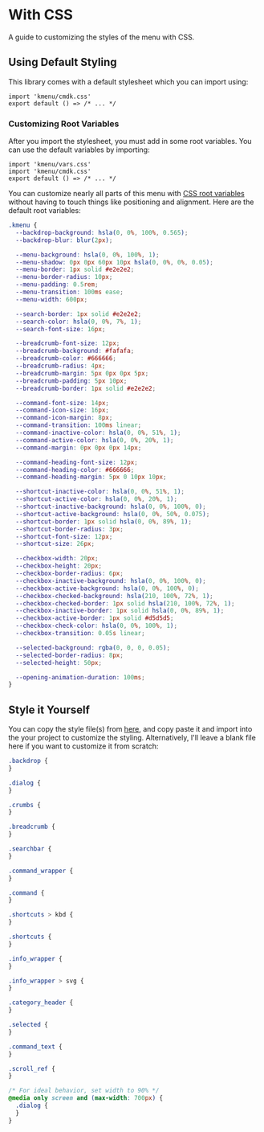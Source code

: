 # With CSS

A guide to customizing the styles of the menu with CSS.

## Using Default Styling

This library comes with a default stylesheet which you can import using:

```tsx:layout.tsx
import 'kmenu/cmdk.css'
export default () => /* ... */
```

### Customizing Root Variables

After you import the stylesheet, you must add in some root variables. You can use the default variables by importing:

```tsx:layout.tsx
import 'kmenu/vars.css'
import 'kmenu/cmdk.css'
export default () => /* ... */
```

You can customize nearly all parts of this menu with [CSS root variables](https://developer.mozilla.org/en-US/docs/Web/CSS/Using_CSS_custom_properties) without having to touch things like positioning and alignment. Here are the default root variables:

```css:cmdk.css
.kmenu {
  --backdrop-background: hsla(0, 0%, 100%, 0.565);
  --backdrop-blur: blur(2px);

  --menu-background: hsla(0, 0%, 100%, 1);
  --menu-shadow: 0px 0px 60px 10px hsla(0, 0%, 0%, 0.05);
  --menu-border: 1px solid #e2e2e2;
  --menu-border-radius: 10px;
  --menu-padding: 0.5rem;
  --menu-transition: 100ms ease;
  --menu-width: 600px;

  --search-border: 1px solid #e2e2e2;
  --search-color: hsla(0, 0%, 7%, 1);
  --search-font-size: 16px;

  --breadcrumb-font-size: 12px;
  --breadcrumb-background: #fafafa;
  --breadcrumb-color: #666666;
  --breadcrumb-radius: 4px;
  --breadcrumb-margin: 5px 0px 0px 5px;
  --breadcrumb-padding: 5px 10px;
  --breadcrumb-border: 1px solid #e2e2e2;

  --command-font-size: 14px;
  --command-icon-size: 16px;
  --command-icon-margin: 8px;
  --command-transition: 100ms linear;
  --command-inactive-color: hsla(0, 0%, 51%, 1);
  --command-active-color: hsla(0, 0%, 20%, 1);
  --command-margin: 0px 0px 0px 14px;

  --command-heading-font-size: 12px;
  --command-heading-color: #666666;
  --command-heading-margin: 5px 0 10px 10px;

  --shortcut-inactive-color: hsla(0, 0%, 51%, 1);
  --shortcut-active-color: hsla(0, 0%, 20%, 1);
  --shortcut-inactive-background: hsla(0, 0%, 100%, 0);
  --shortcut-active-background: hsla(0, 0%, 50%, 0.075);
  --shortcut-border: 1px solid hsla(0, 0%, 89%, 1);
  --shortcut-border-radius: 3px;
  --shortcut-font-size: 12px;
  --shortcut-size: 26px;

  --checkbox-width: 20px;
  --checkbox-height: 20px;
  --checkbox-border-radius: 6px;
  --checkbox-inactive-background: hsla(0, 0%, 100%, 0);
  --checkbox-active-background: hsla(0, 0%, 100%, 0);
  --checkbox-checked-background: hsla(210, 100%, 72%, 1);
  --checkbox-checked-border: 1px solid hsla(210, 100%, 72%, 1);
  --checkbox-inactive-border: 1px solid hsla(0, 0%, 89%, 1);
  --checkbox-active-border: 1px solid #d5d5d5;
  --checkbox-check-color: hsla(0, 0%, 100%, 1);
  --checkbox-transition: 0.05s linear;

  --selected-background: rgba(0, 0, 0, 0.05);
  --selected-border-radius: 8px;
  --selected-height: 50px;

  --opening-animation-duration: 100ms;
}
```

## Style it Yourself

You can copy the style file(s) from [here](#), and copy paste it and import into the your project to customize the styling. Alternatively, I'll leave a blank file here if you want to customize it from scratch:

```css:cmdk.css
.backdrop {
}

.dialog {
}

.crumbs {
}

.breadcrumb {
}

.searchbar {
}

.command_wrapper {
}

.command {
}

.shortcuts > kbd {
}

.shortcuts {
}

.info_wrapper {
}

.info_wrapper > svg {
}

.category_header {
}

.selected {
}

.command_text {
}

.scroll_ref {
}

/* For ideal behavior, set width to 90% */
@media only screen and (max-width: 700px) {
  .dialog {
  }
}
```
